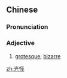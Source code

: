 ==Chinese==
{{zh-forms}}

===Pronunciation===
{{zh-pron
|m=guāngguài
|c=gwong1 gwaai3
|cat=a
}}

===Adjective===
{{zh-adj}}

# [[grotesque]]; [[bizarre]]

[[zh:光怪]]